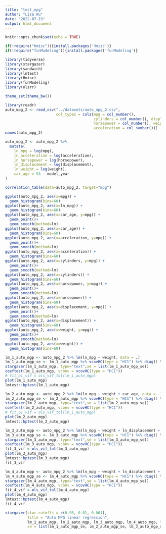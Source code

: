 ```yaml
---
title: "test_mpg"
author: "Lisa Wu"
date: "2022-07-19"
output: html_document
---
```


```r
knitr::opts_chunk$set(echo = TRUE)
```

```r
if(!require("Hmisc")){install.packages('Hmisc')}
if(!require("funModeling")){install.packages('funModeling')}
```
```r

library(tidyverse) 
library(stargazer)
library(sandwich)
library(lmtest)
library(Hmisc)
library(funModeling)
library(olsrr)

theme_set(theme_bw())
```
```r
library(readr) 
auto_mpg_2 <- read_csv("../datasets/auto_mpg_2.csv", 
                       col_types = cols(mpg = col_number(), 
                                        cylinders = col_number(), displacement = col_number(), 
                                        horsepower = col_number(), weight = col_number(), 
                                        acceleration = col_number()))
names(auto_mpg_2)
```
```r
auto_mpg_2 <- auto_mpg_2 %>% 
  mutate(
    ln_mpg = log(mpg),
    ln_acceleration = log(acceleration),
    ln_horsepower = log(horsepower),
    ln_displacement = log(displacement),
    ln_weight = log(weight),
    car_age = 93 - model_year
)

```

```r
correlation_table(data=auto_mpg_2, target="mpg")
```

```r
ggplot(auto_mpg_2, aes(x=mpg)) + 
  geom_histogram(bins=60)
ggplot(auto_mpg_2, aes(x=ln_mpg)) + 
  geom_histogram(bins=60)
ggplot(auto_mpg_2, aes(x=car_age, y=mpg)) +
  geom_point()+
  geom_smooth(method=lm)
ggplot(auto_mpg_2, aes(x=car_age)) + 
  geom_histogram(bins=60)
ggplot(auto_mpg_2, aes(x=acceleration, y=mpg)) +
  geom_point()+
  geom_smooth(method=lm)
ggplot(auto_mpg_2, aes(x=acceleration)) + 
  geom_histogram(bins=60)
ggplot(auto_mpg_2, aes(x=cylinders, y=mpg)) +
  geom_point()+
  geom_smooth(method=lm)
ggplot(auto_mpg_2, aes(x=cylinders)) + 
  geom_histogram(bins=60)
ggplot(auto_mpg_2, aes(x=horsepower, y=mpg)) +
  geom_point()+
  geom_smooth(method=lm)
ggplot(auto_mpg_2, aes(x=horsepower)) + 
  geom_histogram(bins=60)
ggplot(auto_mpg_2, aes(x=displacement, y=mpg)) +
  geom_point()+
  geom_smooth(method=lm)
ggplot(auto_mpg_2, aes(x=displacement)) + 
  geom_histogram(bins=60)
ggplot(auto_mpg_2, aes(x=weight, y=mpg)) +
  geom_point()+
  geom_smooth(method=lm)
ggplot(auto_mpg_2, aes(x=weight)) + 
  geom_histogram(bins=60)
```
```r
lm_1_auto_mgp <- auto_mpg_2 %>% lm(ln_mpg ~ weight, data = .)
lm_1_auto_mgp_se <- lm_1_auto_mgp %>% vcovHC(type = "HC1") %>% diag() %>% sqrt()
stargazer(lm_1_auto_mgp, type="text",se = list(lm_1_auto_mgp_se))
coeftest(lm_1_auto_mgp, vconv = vcovHC(type = "HC1"))
# fit_o1_vif = ols_vif_tol(lm_1_auto_mgp)
plot(lm_1_auto_mgp)
lmtest::bptest(lm_1_auto_mgp)
```
```r
lm_2_auto_mgp <- auto_mpg_2 %>% lm(ln_mpg ~ weight + car_age, data = .)
lm_2_auto_mgp_se <- lm_2_auto_mgp %>% vcovHC(type = "HC1") %>% diag() %>% sqrt()
stargazer(lm_2_auto_mgp, type="text",se = list(lm_2_auto_mgp_se))
coeftest(lm_2_auto_mgp, vconv = vcovHC(type = "HC1"))
# fit_o1_vif = ols_vif_tol(lm_1_auto_mgp)
plot(lm_2_auto_mgp)
lmtest::bptest(lm_2_auto_mgp)
```
```r
lm_3_auto_mgp <- auto_mpg_2 %>% lm(ln_mpg ~ weight + ln_displacement + car_age, data = .)
lm_3_auto_mgp_se <- lm_3_auto_mgp %>% vcovHC(type = "HC1") %>% diag() %>% sqrt()
stargazer(lm_3_auto_mgp, type="text",se = list(lm_3_auto_mgp_se))
coeftest(lm_3_auto_mgp, vconv = vcovHC(type = "HC1"))
fit_3_vif = ols_vif_tol(lm_3_auto_mgp)
plot(lm_3_auto_mgp)
lmtest::bptest(lm_3_auto_mgp)
fit_3_vif
```
```r
lm_4_auto_mgp <- auto_mpg_2 %>% lm(ln_mpg ~ weight + ln_displacement + car_age + ln_horsepower, data = .)
lm_4_auto_mgp_se <- lm_4_auto_mgp %>% vcovHC(type = "HC1") %>% diag() %>% sqrt()
stargazer(lm_4_auto_mgp, type="text",se = list(lm_4_auto_mgp_se))
coeftest(lm_4_auto_mgp, vconv = vcovHC(type = "HC1"))
fit_4_vif = ols_vif_tol(lm_4_auto_mgp)
plot(lm_4_auto_mgp)
lmtest::bptest(lm_4_auto_mgp)
fit_4_vif
```
```r
stargazer(star.cutoffs = c(0.05, 0.01, 0.001),
          title = "Auto MPG linear regression",
          lm_1_auto_mgp, lm_2_auto_mgp, lm_3_auto_mgp, lm_4_auto_mgp, type="text",
          se = list(lm_1_auto_mgp_se, lm_2_auto_mgp_se, lm_3_auto_mgp_se, lm_4_auto_mgp_se))
```

